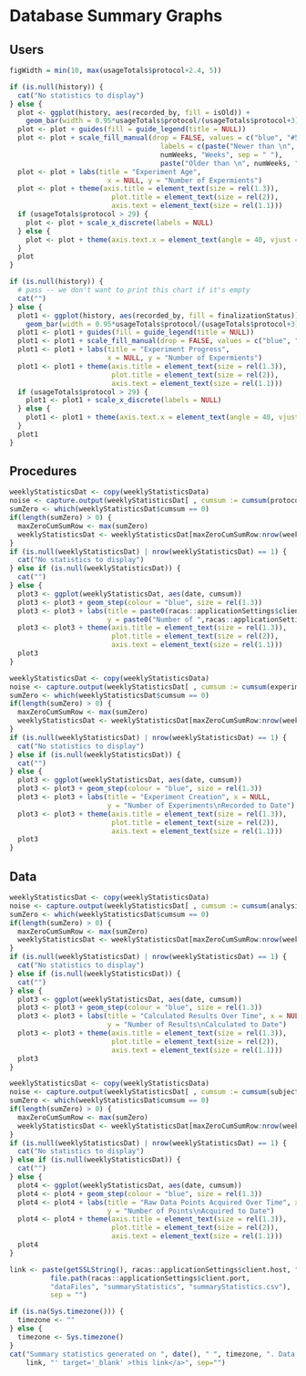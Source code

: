 Database Summary Graphs
========================================================

## Users

```r
figWidth = min(10, max(usageTotals$protocol+2.4, 5))
```

```r
if (is.null(history)) {
  cat("No statistics to display")
} else {
  plot <- ggplot(history, aes(recorded_by, fill = isOld)) + 
    geom_bar(width = 0.95*usageTotals$protocol/(usageTotals$protocol+3))
  plot <- plot + guides(fill = guide_legend(title = NULL))
  plot <- plot + scale_fill_manual(drop = FALSE, values = c("blue", "#56B4E9"), 
                                     labels = c(paste("Newer than \n", 
                                     numWeeks, "Weeks", sep = " "),
                                     paste("Older than \n", numWeeks, "Weeks", sep = " ")))
  plot <- plot + labs(title = "Experiment Age", 
                        x = NULL, y = "Number of Expermients")
  plot <- plot + theme(axis.title = element_text(size = rel(1.3)), 
                         plot.title = element_text(size = rel(2)),
                         axis.text = element_text(size = rel(1.1)))
  if (usageTotals$protocol > 29) {
    plot <- plot + scale_x_discrete(labels = NULL)
  } else {
    plot <- plot + theme(axis.text.x = element_text(angle = 40, vjust = 1, hjust = 1))
  }
  plot
}
```


```r
if (is.null(history)) {
  # pass -- we don't want to print this chart if it's empty
  cat("")
} else {
  plot1 <- ggplot(history, aes(recorded_by, fill = finalizationStatus)) + 
    geom_bar(width = 0.95*usageTotals$protocol/(usageTotals$protocol+3))
  plot1 <- plot1 + guides(fill = guide_legend(title = NULL))
  plot1 <- plot1 + scale_fill_manual(drop = FALSE, values = c("blue", "#56B4E9"))
  plot1 <- plot1 + labs(title = "Experiment Progress", 
                        x = NULL, y = "Number of Expermients")
  plot1 <- plot1 + theme(axis.title = element_text(size = rel(1.3)), 
                         plot.title = element_text(size = rel(2)),
                         axis.text = element_text(size = rel(1.1)))
  if (usageTotals$protocol > 29) {
    plot1 <- plot1 + scale_x_discrete(labels = NULL)
  } else {
    plot1 <- plot1 + theme(axis.text.x = element_text(angle = 40, vjust = 1, hjust = 1))
  }
  plot1
}
```

## Procedures

```r
weeklyStatisticsDat <- copy(weeklyStatisticsData)
noise <- capture.output(weeklyStatisticsDat[ , cumsum := cumsum(protocol)])
sumZero <- which(weeklyStatisticsDat$cumsum == 0)
if(length(sumZero) > 0) {
  maxZeroCumSumRow <- max(sumZero)
  weeklyStatisticsDat <- weeklyStatisticsDat[maxZeroCumSumRow:nrow(weeklyStatisticsDat)]
}
if (is.null(weeklyStatisticsDat) | nrow(weeklyStatisticsDat) == 1) {
  cat("No statistics to display")
} else if (is.null(weeklyStatisticsDat)) {
  cat("")
} else {
  plot3 <- ggplot(weeklyStatisticsDat, aes(date, cumsum)) 
  plot3 <- plot3 + geom_step(colour = "blue", size = rel(1.3))
  plot3 <- plot3 + labs(title = paste0(racas::applicationSettings$client.protocol.label," Creation"), x = NULL, 
                        y = paste0("Number of ",racas::applicationSettings$client.protocol.label,"s\nRecorded to Date"))
  plot3 <- plot3 + theme(axis.title = element_text(size = rel(1.3)), 
                         plot.title = element_text(size = rel(2)),
                         axis.text = element_text(size = rel(1.1)))
  plot3
}
```

```r
weeklyStatisticsDat <- copy(weeklyStatisticsData)
noise <- capture.output(weeklyStatisticsDat[ , cumsum := cumsum(experiment)])
sumZero <- which(weeklyStatisticsDat$cumsum == 0)
if(length(sumZero) > 0) {
  maxZeroCumSumRow <- max(sumZero)
  weeklyStatisticsDat <- weeklyStatisticsDat[maxZeroCumSumRow:nrow(weeklyStatisticsDat)]
}
if (is.null(weeklyStatisticsDat) | nrow(weeklyStatisticsDat) == 1) {
  cat("No statistics to display")
} else if (is.null(weeklyStatisticsDat)) {
  cat("")
} else {
  plot3 <- ggplot(weeklyStatisticsDat, aes(date, cumsum)) 
  plot3 <- plot3 + geom_step(colour = "blue", size = rel(1.3))
  plot3 <- plot3 + labs(title = "Experiment Creation", x = NULL, 
                        y = "Number of Experiments\nRecorded to Date")
  plot3 <- plot3 + theme(axis.title = element_text(size = rel(1.3)), 
                         plot.title = element_text(size = rel(2)),
                         axis.text = element_text(size = rel(1.1)))
  plot3
}
```

## Data

```r
weeklyStatisticsDat <- copy(weeklyStatisticsData)
noise <- capture.output(weeklyStatisticsDat[ , cumsum := cumsum(analysis_group_value)])
sumZero <- which(weeklyStatisticsDat$cumsum == 0)
if(length(sumZero) > 0) {
  maxZeroCumSumRow <- max(sumZero)
  weeklyStatisticsDat <- weeklyStatisticsDat[maxZeroCumSumRow:nrow(weeklyStatisticsDat)]
}
if (is.null(weeklyStatisticsDat) | nrow(weeklyStatisticsDat) == 1) {
  cat("No statistics to display")
} else if (is.null(weeklyStatisticsDat)) {
  cat("")
} else {
  plot3 <- ggplot(weeklyStatisticsDat, aes(date, cumsum)) 
  plot3 <- plot3 + geom_step(colour = "blue", size = rel(1.3))
  plot3 <- plot3 + labs(title = "Calculated Results Over Time", x = NULL, 
                        y = "Number of Results\nCalculated to Date")
  plot3 <- plot3 + theme(axis.title = element_text(size = rel(1.3)), 
                         plot.title = element_text(size = rel(2)),
                         axis.text = element_text(size = rel(1.1)))
  plot3
}
```

```r
weeklyStatisticsDat <- copy(weeklyStatisticsData)
noise <- capture.output(weeklyStatisticsDat[ , cumsum := cumsum(subject_value)])
sumZero <- which(weeklyStatisticsDat$cumsum == 0)
if(length(sumZero) > 0) {
  maxZeroCumSumRow <- max(sumZero)
  weeklyStatisticsDat <- weeklyStatisticsDat[maxZeroCumSumRow:nrow(weeklyStatisticsDat)]
}
if (is.null(weeklyStatisticsDat) | nrow(weeklyStatisticsDat) == 1) {
  cat("No statistics to display")
} else if (is.null(weeklyStatisticsDat)) {
  cat("")
} else {
  plot4 <- ggplot(weeklyStatisticsDat, aes(date, cumsum)) 
  plot4 <- plot4 + geom_step(colour = "blue", size = rel(1.3))
  plot4 <- plot4 + labs(title = "Raw Data Points Acquired Over Time", x = NULL, 
                        y = "Number of Points\nAcquired to Date")
  plot4 <- plot4 + theme(axis.title = element_text(size = rel(1.3)), 
                         plot.title = element_text(size = rel(2)),
                         axis.text = element_text(size = rel(1.1)))
  plot4
}
```

```r
link <- paste(getSSLString(), racas::applicationSettings$client.host, ":", 
          file.path(racas::applicationSettings$client.port,
          "dataFiles", "summaryStatistics", "summaryStatistics.csv"), 
          sep = "")
```

```r
if (is.na(Sys.timezone())) {
  timezone <- ""
} else {
  timezone <- Sys.timezone()
}
cat("Summary statistics generated on ", date(), " ", timezone, ". Data can be downloaded at <a href='",
    link, "' target='_blank' >this link</a>", sep="")
```